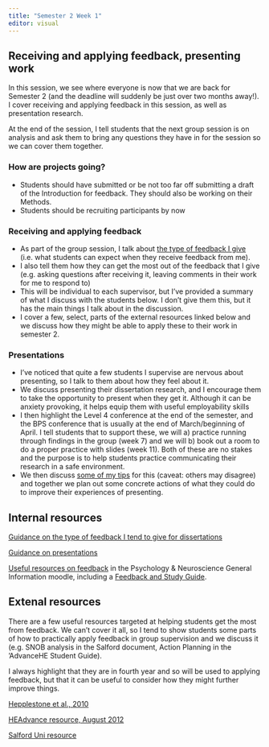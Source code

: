 ```yaml
---
title: "Semester 2 Week 1"
editor: visual
---
```


## Receiving and applying feedback, presenting work

In this session, we see where everyone is now that we are back for Semester 2 (and the deadline will suddenly be just over two months away!). I cover receiving and applying feedback in this session, as well as presentation research. 

At the end of the session, I tell students that the next group session is on analysis and ask them to bring any questions they have in for the session so we can cover them together. 

### How are projects going?

- Students should have submitted or be not too far off submitting a draft of the Introduction for feedback. They should also be working on their Methods.
- Students should be recruiting participants by now

### Receiving and applying feedback

- As part of the group session, I talk about [the type of feedback I give](https://gla-my.sharepoint.com/:w:/g/personal/ashley_robertson_glasgow_ac_uk/Ead4D1hp_7FOi4TlUVQA_O4B9dZcvARaCYuyIWtw3uO0MA?e=K2rR0W) (i.e. what students can expect when they receive feedback from me). 
- I also tell them how they can get the most out of the feedback that I give (e.g. asking questions after receiving it, leaving comments in their work for me to respond to)
- This will be individual to each supervisor, but I've provided a summary of what I discuss with the students below. I don't give them this, but it has the main things I talk about in the discussion.
- I cover a few, select, parts of the external resources linked below and we discuss how they might be able to apply these to their work in semester 2.

### Presentations

- I've noticed that quite a few students I supervise are nervous about presenting, so I talk to them about how they feel about it.
- We discuss presenting their dissertation research, and I encourage them to take the opportunity to present when they get it. Although it can be anxiety provoking, it helps equip them with useful employability skills
- I then highlight the Level 4 conference at the end of the semester, and the BPS conference that is  usually at the end of March/beginning of April. I tell students that to support these, we will a) practice running through findings in the group (week 7) and we will b) book out a room to do a proper practice with slides (week 11). Both of these are no stakes and the purpose is to help students practice communicating their research in a safe environment. 
- We then discuss [some of my tips](https://gla-my.sharepoint.com/:w:/g/personal/ashley_robertson_glasgow_ac_uk/EQh-1I7HCsBGkpcK6WmxPUUB_7JmqoRw1LINLhLWATig6w?e=veACdI) for this (caveat: others may disagree) and together we plan out some concrete actions of what they could do to improve their experiences of presenting. 

## Internal resources

[Guidance on the type of feedback I tend to give for dissertations](https://gla-my.sharepoint.com/:w:/g/personal/ashley_robertson_glasgow_ac_uk/Ead4D1hp_7FOi4TlUVQA_O4B9dZcvARaCYuyIWtw3uO0MA?e=K2rR0W)

[Guidance on presentations](https://gla-my.sharepoint.com/:w:/g/personal/ashley_robertson_glasgow_ac_uk/EQh-1I7HCsBGkpcK6WmxPUUB_7JmqoRw1LINLhLWATig6w?e=2AYZfm)

[Useful resources on feedback](https://moodle.gla.ac.uk/course/view.php?id=4529&section=5) in the Psychology & Neuroscience General Information moodle, including a [Feedback and Study Guide](https://moodle.gla.ac.uk/mod/book/view.php?id=1076576).

## Extenal resources

There are a few useful resources targeted at helping students get the most from feedback. We can't cover it all, so I tend to show students some parts of how to practically apply feedback in group supervision and we discuss it (e.g. SNOB analysis in the Salford document, Action Planning in the 'AdvanceHE Student Guide). 

I always highlight that they are in fourth year and so will be used to applying feedback, but that it can be useful to consider how they might further improve things.

[Hepplestone et al., 2010](https://s3.eu-west-2.amazonaws.com/assets.creode.advancehe-document-manager/documents/hea/private/tfa_student_guide_1568036746.pdf)

[HEAdvance resource, August 2012](https://s3.eu-west-2.amazonaws.com/assets.creode.advancehe-document-manager/documents/hea/private/resources/10_feedback_resources_for_your_students2_1568036613.pdf)

[Salford Uni resource](https://www.salford.ac.uk/sites/default/files/2019-12/Making-the-Most-of-Feedback.pdf)
